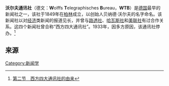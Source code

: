 '''沃尔夫通讯社'''（德文：'''W'''olffs '''T'''elegraphisches '''B'''ureau，'''WTB'''）是[[德国|德国]]最早的新闻社之一，该社于1849年在[[柏林|柏林]]成立，以创始人贝纳德·沃尔夫的名字命名。该新闻社以对[[经济|经济]]类新闻的报道见长，并曾与[[路透社|路透社]]、[[哈瓦斯社|哈瓦斯社]]和[[美联社|美联社]]有过合作关系。这四个新闻社曾合称“西方四大通讯社”。1933年，因多方原因，该通讯社停办。<ref>[http://jpkc.whu.edu.cn/jpkc/worldnews/kcjc/52.htm 第二节　西方四大通讯社的由来]{{dead link}}</ref>

== 来源 ==

<references />

[[Category:新闻学|Category:新闻学]]